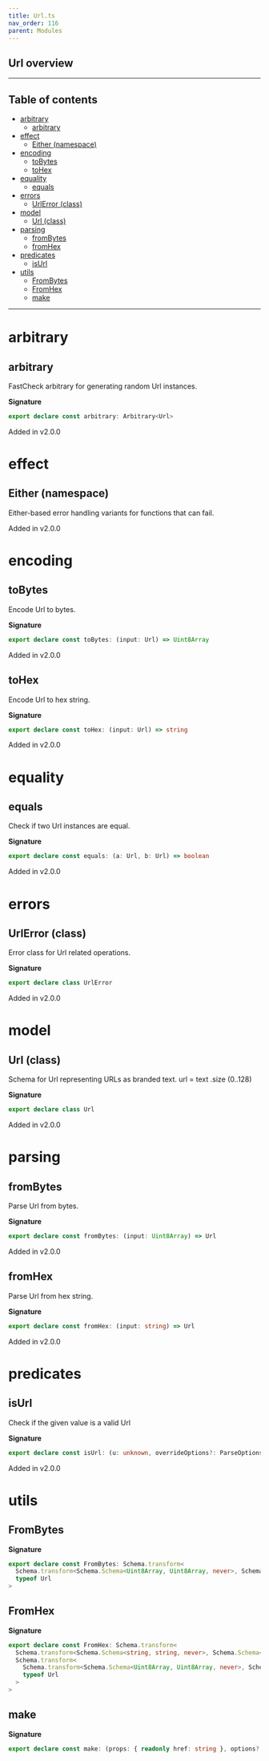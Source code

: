 ```yaml
---
title: Url.ts
nav_order: 116
parent: Modules
---
```


## Url overview

---

<h2 className="text-delta">Table of contents</h2>

- [arbitrary](#arbitrary)
  - [arbitrary](#arbitrary-1)
- [effect](#effect)
  - [Either (namespace)](#either-namespace)
- [encoding](#encoding)
  - [toBytes](#tobytes)
  - [toHex](#tohex)
- [equality](#equality)
  - [equals](#equals)
- [errors](#errors)
  - [UrlError (class)](#urlerror-class)
- [model](#model)
  - [Url (class)](#url-class)
- [parsing](#parsing)
  - [fromBytes](#frombytes)
  - [fromHex](#fromhex)
- [predicates](#predicates)
  - [isUrl](#isurl)
- [utils](#utils)
  - [FromBytes](#frombytes-1)
  - [FromHex](#fromhex-1)
  - [make](#make)

---

# arbitrary

## arbitrary

FastCheck arbitrary for generating random Url instances.

**Signature**

```ts
export declare const arbitrary: Arbitrary<Url>
```

Added in v2.0.0

# effect

## Either (namespace)

Either-based error handling variants for functions that can fail.

Added in v2.0.0

# encoding

## toBytes

Encode Url to bytes.

**Signature**

```ts
export declare const toBytes: (input: Url) => Uint8Array
```

Added in v2.0.0

## toHex

Encode Url to hex string.

**Signature**

```ts
export declare const toHex: (input: Url) => string
```

Added in v2.0.0

# equality

## equals

Check if two Url instances are equal.

**Signature**

```ts
export declare const equals: (a: Url, b: Url) => boolean
```

Added in v2.0.0

# errors

## UrlError (class)

Error class for Url related operations.

**Signature**

```ts
export declare class UrlError
```

Added in v2.0.0

# model

## Url (class)

Schema for Url representing URLs as branded text.
url = text .size (0..128)

**Signature**

```ts
export declare class Url
```

Added in v2.0.0

# parsing

## fromBytes

Parse Url from bytes.

**Signature**

```ts
export declare const fromBytes: (input: Uint8Array) => Url
```

Added in v2.0.0

## fromHex

Parse Url from hex string.

**Signature**

```ts
export declare const fromHex: (input: string) => Url
```

Added in v2.0.0

# predicates

## isUrl

Check if the given value is a valid Url

**Signature**

```ts
export declare const isUrl: (u: unknown, overrideOptions?: ParseOptions | number) => u is Url
```

Added in v2.0.0

# utils

## FromBytes

**Signature**

```ts
export declare const FromBytes: Schema.transform<
  Schema.transform<Schema.Schema<Uint8Array, Uint8Array, never>, Schema.Schema<string, string, never>>,
  typeof Url
>
```

## FromHex

**Signature**

```ts
export declare const FromHex: Schema.transform<
  Schema.transform<Schema.Schema<string, string, never>, Schema.Schema<Uint8Array, Uint8Array, never>>,
  Schema.transform<
    Schema.transform<Schema.Schema<Uint8Array, Uint8Array, never>, Schema.Schema<string, string, never>>,
    typeof Url
  >
>
```

## make

**Signature**

```ts
export declare const make: (props: { readonly href: string }, options?: Schema.MakeOptions | undefined) => Url
```
